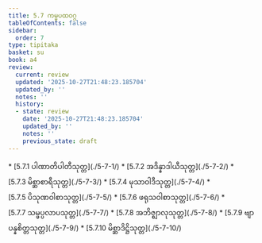 ```yaml
---
title: 5.7 ကမ္မပထဝဂ္ဂ
tableOfContents: false
sidebar:
  order: 7
type: tipitaka
basket: su
book: a4
review:
  current: review
  updated: '2025-10-27T21:48:23.185704'
  updated_by: ''
  notes: ''
  history:
  - state: review
    date: '2025-10-27T21:48:23.185704'
    updated_by: ''
    notes: ''
    previous_state: draft
---
```



<ReviewStatus review={frontmatter.review} showDetails={true} />

<HypothesisAnnotation frontmatter={frontmatter} />

<DynamicBreadcrumb />



<TableOfContents book="a4" section="5.7">
* [5.7.1 ပါဏာတိပါတီသုတ္တ](./5-7-1/)
* [5.7.2 အဒိန္နာဒါယီသုတ္တ](./5-7-2/)
* [5.7.3 မိစ္ဆာစာရီသုတ္တ](./5-7-3/)
* [5.7.4 မုသာဝါဒီသုတ္တ](./5-7-4/)
* [5.7.5 ပိသုဏဝါစာသုတ္တ](./5-7-5/)
* [5.7.6 ဖရုသဝါစာသုတ္တ](./5-7-6/)
* [5.7.7 သမ္ဖပ္ပလာပသုတ္တ](./5-7-7/)
* [5.7.8 အဘိဇ္ဈာလုသုတ္တ](./5-7-8/)
* [5.7.9 ဗျာပန္နစိတ္တသုတ္တ](./5-7-9/)
* [5.7.10 မိစ္ဆာဒိဋ္ဌိသုတ္တ](./5-7-10/)
</TableOfContents>